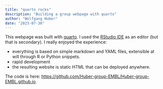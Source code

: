 ```yaml
---
title: "quarto rocks"
description: "Building a group webpage with quarto"
author: "Wolfgang Huber"
date: "2023-07-30"
---
```


This webpage was built with [quarto](https://quarto.org/).
I used the [RStudio IDE](https://posit.co/download/rstudio-desktop/) as an editor (but that is secondary).
I really enjoyed the experience:

 - everything is based on simple markdown and YAML files, extensible at will through R or Python snippets.
 - rapid development
 - the resulting website is static HTML that can be deployed anywhere.

The code is here: <https://github.com/Huber-group-EMBL/Huber-group-EMBL.github.io>.

 
